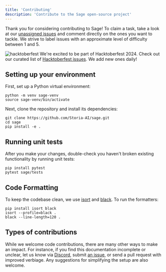 ```yaml
---
title: 'Contributing'
description: 'Contribute to the Sage open-source project'
---
```


Thank you for considering contributing to Sage! To claim a task, take a look at our [unassigned issues](https://github.com/Storia-AI/sage/issues?q=is%3Aissue+is%3Aopen+no%3Aassignee) and comment directly on the ones you want to tackle. We strive to label issues with an approximate level of difficulty between 1 and 5.

![hacktoberfest](images/hacktoberfest-banner.png)
We're excited to be part of Hacktoberfest 2024. Check out our curated list of [Hacktoberfest issues](https://github.com/Storia-AI/sage/issues?q=is%3Aissue+is%3Aopen+label%3Ahacktoberfest+no%3Aassignee). We add new ones daily!

## Setting up your environment
First, set up a Python virtual environment:
```
python -m venv sage-venv
source sage-venv/bin/activate
```

Next, clone the repository and install its dependencies:
```
git clone https://github.com/Storia-AI/sage.git
cd sage
pip install -e .
```

## Running unit tests
After you make your changes, double-check you haven't broken existing functionality by running unit tests:
```
pip install pytest
pytest sage/tests
```

## Code Formatting
To keep the codebase clean, we use [isort](https://pycqa.github.io/isort/) and [black](https://github.com/psf/black). To run the formatters:
```
pip install isort black
isort --profile=black .
black --line-length=120 .
```

## Types of contributions
While we welcome code contributions, there are many other ways to make an impact.
For instance, if you find this documentation incomplete or unclear, let us know via [Discord](https://discord.gg/zbtZe7GcVU), submit [an issue](https://github.com/Storia-AI/sage/issues/new/choose), or send a pull request with improved verbiage.
Any suggestions for simplifying the setup are also welcome.

